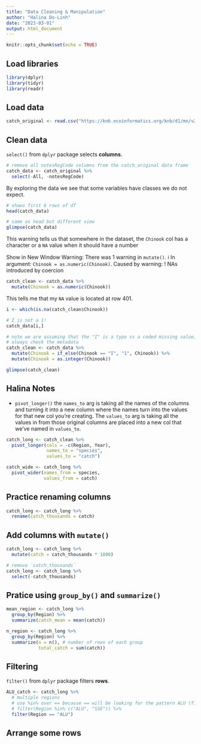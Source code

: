 ```yaml
---
title: "Data Cleaning & Manipulation"
author: "Halina Do-Linh"
date: "2023-03-01"
output: html_document
---
```


```r
knitr::opts_chunk$set(echo = TRUE)
```

## Load libraries

```r
library(dplyr)
library(tidyr)
library(readr)
```

## Load data

```r
catch_original <- read.csv("https://knb.ecoinformatics.org/knb/d1/mn/v2/object/df35b.302.1")
```

## Clean data

`select()` from `dplyr` package selects **columns**.

```r
# remove all notesRegCode columns from the catch_original data frame
catch_data <- catch_original %>% 
  select(-All, -notesRegCode)
```

By exploring the data we see that some variables have classes we do not expect.

```r
# shows first 6 rows of df
head(catch_data)

# same as head but different view
glimpse(catch_data)
```
This warning tells us that somewhere in the dataset, the `Chinook` col has a character or a `NA` value when it should have a number

Show in New Window
Warning: There was 1 warning in `mutate()`.
ℹ In argument: `Chinook = as.numeric(Chinook)`.
Caused by warning:
! NAs introduced by coercion

```r
catch_clean <- catch_data %>% 
  mutate(Chinook = as.numeric(Chinook))
```
This tells me that my `NA` value is located at row 401.

```r
i <- which(is.na(catch_clean$Chinook))

# I is not a 1!
catch_data[i,]
```

```r
# note we are assuming that the "I" is a typo vs a coded missing value, etc
# always check the metadata
catch_clean <- catch_data %>% 
  mutate(Chinook = if_else(Chinook == "I", "1", Chinook)) %>% 
  mutate(Chinook = as.integer(Chinook))

glimpse(catch_clean)
```

## Halina Notes
- `pivot_longer()` the `names_to` arg is taking all the names of the columns and turning it into a new column where the names turn into the values for that new col you're creating. The `values_to` arg is taking all the values in from those original columns are placed into a new col that we've named in `values_to`.

```r
catch_long <- catch_clean %>% 
  pivot_longer(cols = -c(Region, Year),
               names_to = "species",
               values_to = "catch")
```

```r
catch_wide <- catch_long %>% 
  pivot_wider(names_from = species,
              values_from = catch)
```

## Practice renaming columns

```r
catch_long <- catch_long %>% 
  rename(catch_thousands = catch)
```

## Add columns with `mutate()`

```r
catch_long <- catch_long %>% 
  mutate(catch = catch_thousands * 1000)

# remove `catch_thousands`
catch_long <- catch_long %>% 
  select(-catch_thousands)
```
 
## Pratice using `group_by()` and `summarize()`

```r
mean_region <- catch_long %>% 
  group_by(Region) %>% 
  summarize(catch_mean = mean(catch))
```

```r
n_region <- catch_long %>% 
  group_by(Region) %>% 
  summarize(n = n(), # number of rows of each group
            total_catch = sum(catch)) 
```

## Filtering

`filter()` from `dplyr` package filters **rows**.

```r
ALU_catch <- catch_long %>%
  # multiple regions
  # use %in% over == because == will be looking for the pattern ALU (first) SSE (second)
  # filter(Region %in% c("ALU", "SSE")) %>% 
  filter(Region == "ALU")

```

## Arrange some rows

```r

```

























